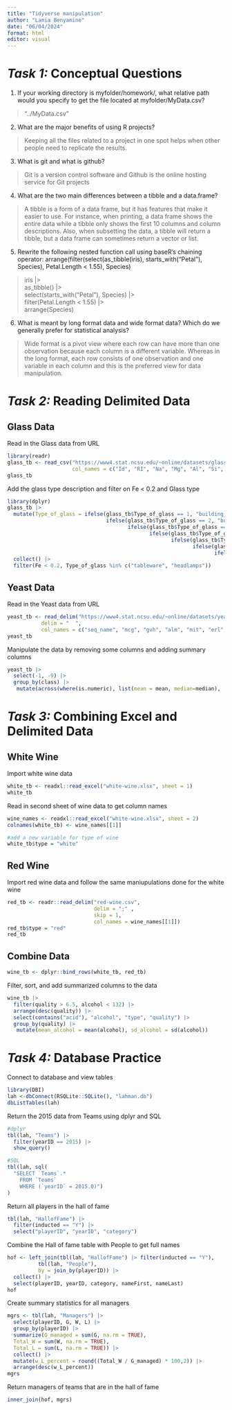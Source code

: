 ```yaml
---
title: "Tidyverse manipulation"
author: "Lamia Benyamine"
date: "06/04/2024"
format: html
editor: visual
---
```


# *Task 1:* Conceptual Questions

1.  If your working directory is myfolder/homework/, what relative path would you specify to get the file located at myfolder/MyData.csv?

> "../MyData.csv"

2.  What are the major benefits of using R projects?

> Keeping all the files related to a project in one spot helps when other people need to replicate the results.

3.  What is git and what is github?

> Git is a version control software and Github is the online hosting service for Git projects

4.  What are the two main differences between a tibble and a data.frame?

> A tibble is a form of a data frame, but it has features that make it easier to use. For instance, when printing, a data frame shows the entire data while a tibble only shows the first 10 columns and column descriptions. Also, when subsetting the data, a tibble will return a tibble, but a data frame can sometimes return a vector or list.

5.  Rewrite the following nested function call using baseR’s chaining operator: arrange(filter(select(as_tibble(iris), starts_with("Petal"), Species), Petal.Length \< 1.55), Species)

> iris \|\>\
> as_tibble() \|\>\
> select(starts_with("Petal"), Species) \|\>\
> filter(Petal.Length \< 1.55) \|\>\
> arrange(Species)

6.  What is meant by long format data and wide format data? Which do we generally prefer for statistical analysis?

> Wide format is a pivot view where each row can have more than one observation because each column is a different variable. Whereas in the long format, each row consists of one observation and one variable in each column and this is the preferred view for data manipulation.

# *Task 2:* Reading Delimited Data

## Glass Data

Read in the Glass data from URL

```r
library(readr)
glass_tb <- read_csv("https://www4.stat.ncsu.edu/~online/datasets/glass.data",
                     col_names = c("Id", "RI", "Na", "Mg", "Al", "Si", "K", "Ca", "Ba", "Fe", "Type_of_glass"))
glass_tb
```

Add the glass type description and filter on Fe \< 0.2 and Glass type

```r
library(dplyr)
glass_tb |>
  mutate(Type_of_glass = ifelse(glass_tb$Type_of_glass == 1, "building_windows_float_processed", 
                                ifelse(glass_tb$Type_of_glass == 2, "building_windows_non_float_processed", 
                                       ifelse(glass_tb$Type_of_glass == 3,"vehicle_windows_float_processed", 
                                              ifelse(glass_tb$Type_of_glass == 4, "vehicle_windows_non_float_processed", 
                                                     ifelse(glass_tb$Type_of_glass == 5, "containers", 
                                                            ifelse(glass_tb$Type_of_glass == 6,"tableware", 
                                                                   ifelse(glass_tb$Type_of_glass == 7, "headlamps", "")))))))) |>
  collect() |>
  filter(Fe < 0.2, Type_of_glass %in% c("tableware", "headlamps"))
```

## Yeast Data

Read in the Yeast data from URL

```r
yeast_tb <- read_delim("https://www4.stat.ncsu.edu/~online/datasets/yeast.data", 
           delim = "  ",
           col_names = c("seq_name", "mcg", "gvh", "alm", "mit", "erl", "pox", "vac", "nuc", "class"))
yeast_tb
```

Manipulate the data by removing some columns and adding summary columns

```r
yeast_tb |>
  select(-1, -9) |>
  group_by(class) |>
   mutate(across(where(is.numeric), list(mean = mean, median=median), .names = "{.col}_{.fn}"))
```

# *Task 3:* Combining Excel and Delimited Data

## White Wine

Import white wine data

```r
white_tb <- readxl::read_excel("white-wine.xlsx", sheet = 1)
white_tb
```

Read in second sheet of wine data to get column names

```r
wine_names <- readxl::read_excel("white-wine.xlsx", sheet = 2)
colnames(white_tb) <- wine_names[[1]]

#add a new variable for type of wine
white_tb$type = "white"
```

## Red Wine

Import red wine data and follow the same maniupulations done for the white wine

```r
red_tb <- readr::read_delim("red-wine.csv",
                            delim = ";" ,
                            skip = 1,
                            col_names = wine_names[[1]])
red_tb$type = "red"
red_tb
```

## Combine Data

```r
wine_tb <- dplyr::bind_rows(white_tb, red_tb)
```

Filter, sort, and add summarized columns to the data

```r
wine_tb |>
  filter(quality > 6.5, alcohol < 132) |>
  arrange(desc(quality)) |>
  select(contains("acid"), "alcohol", "type", "quality") |>
  group_by(quality) |>
   mutate(mean_alcohol = mean(alcohol), sd_alcohol = sd(alcohol))
```

# *Task 4:* Database Practice

Connect to database and view tables

```r
library(DBI)
lah <-dbConnect(RSQLite::SQLite(), "lahman.db")
dbListTables(lah)
```

Return the 2015 data from Teams using dplyr and SQL

```r
#dplyr
tbl(lah, "Teams") |>
  filter(yearID == 2015) |>
  show_query()

#SQL
tbl(lah, sql(
  "SELECT `Teams`.*
    FROM `Teams`
    WHERE (`yearID` = 2015.0)")
)
```

Return all players in the hall of fame

```r
tbl(lah, "HallofFame") |>
  filter(inducted == "Y") |>
  select("playerID", "yearID", "category")
```

Combine the Hall of fame table with People to get full names

```r
hof <- left_join(tbl(lah, "HallofFame") |> filter(inducted == "Y"), 
          tbl(lah, "People"),
          by = join_by(playerID)) |>
  collect() |>
  select(playerID, yearID, category, nameFirst, nameLast)
hof
```

Create summary statistics for all managers

```r
mgrs <- tbl(lah, "Managers") |>
  select(playerID, G, W, L) |>
  group_by(playerID) |>
  summarize(G_managed = sum(G, na.rm = TRUE),
  Total_W = sum(W, na.rm = TRUE),
  Total_L = sum(L, na.rm = TRUE)) |>
  collect() |>
  mutate(w_L_percent = round((Total_W / G_managed) * 100,2)) |>
  arrange(desc(w_L_percent))
mgrs
```

Return managers of teams that are in the hall of fame

```r
inner_join(hof, mgrs)
```
